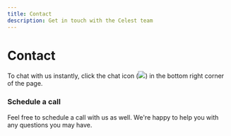 ```yaml
---
title: Contact
description: Get in touch with the Celest team
---
```



# Contact

To chat with us instantly, click the chat icon (<Image className="inline" src="/img/logo-xsmall.webp" width={24} height={24} />) in the bottom right corner of the page.

### Schedule a call

Feel free to schedule a call with us as well. We're happy to help you with any questions you may have.

<br />

<Calendar />
